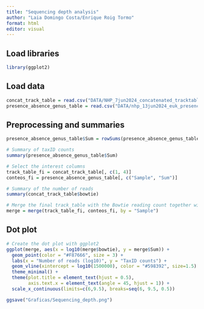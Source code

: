 ```yaml
---
title: "Sequencing depth analysis"
author: "Laia Domingo Costa/Enrique Roig Tormo"
format: html
editor: visual
---
```


## Load libraries

```r
library(ggplot2)
```

## Load data

```r
concat_track_table = read.csv("DATA/NHP_7jun2024_concatenated_tracktable.tsv", sep = "\t")
presence_absence_genus_table = read.csv("DATA/nhp_13jun2024_euk_presence_absence_genus_table_def.tsv", sep = "\t")
```

## Preprocessing and summaries

```r
presence_absence_genus_table$Sum = rowSums(presence_absence_genus_table[, -1])

# Summary of taxID counts
summary(presence_absence_genus_table$Sum)

# Select the interest columns
track_table_fi = concat_track_table[, c(1, 4)]
conteos_fi = presence_absence_genus_table[, c("Sample", "Sum")]

# Summary of the number of reads
summary(concat_track_table$bowtie)

# Merge the final track_table with the Bowtie reading count together with the total sum of taxa found per sample
merge = merge(track_table_fi, conteos_fi, by = "Sample")
```

## Dot plot

```r
# Create the dot plot with ggplot2
ggplot(merge, aes(x = log10(merge$bowtie), y = merge$Sum)) +
  geom_point(color = "#F87666", size = 3) +
  labs(x = "Number of reads (log10)", y = "TaxID counts") +
  geom_vline(xintercept = log10(1500000), color = "#598392", size=1.5) +
  theme_minimal() +
  theme(plot.title = element_text(hjust = 0.5),
        axis.text.x = element_text(angle = 45, hjust = 1)) +
  scale_x_continuous(limits=c(6,9.5), breaks=seq(6, 9.5, 0.5))

ggsave("Graficas/Sequencing_depth.png")
```

